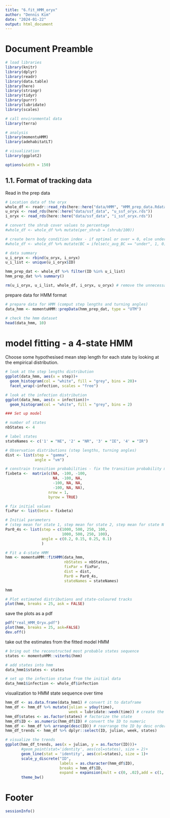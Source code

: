 ---
title: "6.fit_HMM_oryx"
author: "Dennis Kim"
date: "2024-01-22"
output: html_document
---

# Document Preamble 
```{r preamble, message=FALSE, warning=FALSE}
# load libraries
library(knitr)
library(dplyr)
library(readr)
library(data.table)
library(here)
library(stringr)
library(tidyr)
library(purrr)
library(lubridate)
library(scales)

# call environmental data
library(terra)

# analysis
library(momentuHMM)
library(adehabitatLT)

# visualization 
library(ggplot2)

options(width = 150)
```

## 1.1. Format of tracking data

Read in the prep data
```{r read in prep data}
# Location data of the oryx 
whole_df <- readr::read_rds(here::here("data/HMM", "HMM_prep_data.Rdata"))
u_oryx <- read_rds(here::here("data/ssf_data", "u_ssf_oryx.rds"))
i_oryx <- read_rds(here::here("data/ssf_data", "i_ssf_oryx.rds"))

# convert the shrub cover values to percentage 
#whole_df <- whole_df %>% mutate(per_shrub = (shrub/100))

# create bern body condition index - if optimal or over = 0, else under = 1
#whole_df <- whole_df %>% mutate(BC = ifelse(c_avg_BC == "under", 1, 0))

# data summary
u_i_oryx <- rbind(u_oryx, i_oryx)
u_i_list <- unique(u_i_oryx$ID)

hmm_prep_dat <- whole_df %>% filter(ID %in% u_i_list)
hmm_prep_dat %>% summary()

rm(u_i_oryx, u_i_list, whole_df, i_oryx, u_oryx) # remove the unnecessary dataset
```

prepare data for HMM format
```{r HMM formats}
# prepare data for HMM (comput step lengths and turning angles)
data_hmm <- momentuHMM::prepData(hmm_prep_dat, type = "UTM")

# check the hmm dataset
head(data_hmm, 10)
```

# model fitting - a 4-state HMM

Choose some hypothesised mean step length for each state by looking at the empirical distribution. 
```{r paramter values}
# look at the step lengths distribution
ggplot(data_hmm, aes(x = step))+
  geom_histogram(col = "white", fill = "grey", bins = 20)+
  facet_wrap(~infection, scales = "free")

# look at the infection distribution
ggplot(data_hmm, aes(x = infection))+
  geom_histogram(col = "white", fill = "grey", bins = 2)
```

```{r 4 dependent parameter values}
### Set up model

# number of states 
nbStates <- 4

# label states
stateNames <- c('1' = "NE", '2' = "NR", '3' = "IE", '4' = "IR")

# Observation distributions (step lengths, turning angles)
dist <- list(step = "gamma", 
             angle = "vm")

# constrain transition probabilities - fix the transition probability matrix to prevent some of the transitions (e.g., from infected to non-infected). - we set to NA the columns of unconstrained transition probabilities, and we again fix the intercept of the other columns to a large negative number (here -100) to set the corresponding transition probabilities to be virtually zero (i.e., impossible transition).
fixbeta <-  matrix(c(NA, -100, -100,
                     NA, -100, NA,
                     -100, NA, NA,
                     -100, NA, NA), 
                   nrow = 1, 
                   byrow = TRUE)

# fix initial values 
fixPar <- list(beta = fixbeta)

# Initial parameters
# (step mean for state 1, step mean for state 2, step mean for state N so on... same for step SD s1, step SD s2) and (angle concentration s1, angle concentration s2)
Par0_4s <- list(step = c(1000, 500, 250, 100,
                         1000, 500, 250, 100), 
                angle = c(0.2, 0.15, 0.25, 0.1)
                )

# Fit a 4-state HMM
hmm <- momentuHMM::fitHMM(data_hmm, 
                          nbStates = nbStates, 
                          fixPar = fixPar,
                          dist = dist, 
                          Par0 = Par0_4s,
                          stateNames = stateNames)
```

```{r hmm visualization}
hmm

# Plot estimated distributions and state-coloured tracks
plot(hmm, breaks = 25, ask = FALSE)
```

save the plots as a pdf
```{r example, echo=FALSE, results='hide'}
pdf("real_HMM_Oryx.pdf")
plot(hmm, breaks = 25, ask=FALSE)
dev.off()
```

take out the estimates from the fitted model HMM 
```{r model outputs}
# bring out the reconstructed most probable states sequence 
states <- momentuHMM::viterbi(hmm)

# add states into hmm
data_hmm1$states <- states

# set up the infection statue from the initial data
data_hmm1$infection <- whole_df$infection
```

visualization to HMM state sequence over time 
```{r state visualization}
hmm_df <- as.data.frame(data_hmm1) # convert it to dataframe 
hmm_df <- hmm_df %>% mutate(julian = yday(time),
                            week = lubridate::week(time)) # create the week column
hmm_df$states <- as.factor(states) # factorize the state
hmm_df$ID <- as.numeric(hmm_df$ID) # convert the ID to numeric
hmm_df <- hmm_df %>% arrange(desc(ID)) # rearrange the ID by desc order
hmm_df_trends <- hmm_df %>% dplyr::select(ID, julian, week, states)

# visualize the trends 
ggplot(hmm_df_trends, aes(x = julian, y = as.factor(ID)))+
       #geom_point(stat='identity', aes(col=states), size = 2)+
       geom_line(stat = 'identity', aes(col=states), size = 1)+
       scale_y_discrete("ID", 
                        labels = as.character(hmm_df$ID), 
                        breaks = hmm_df$ID, 
                        expand = expansion(mult = c(0, .02),add = c(1, 0)))+
       theme_bw()
```

# Footer
```{r footer}
sessionInfo()
```
